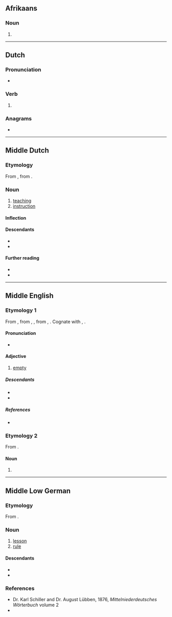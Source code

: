{{also|lére|lerë}}

==Afrikaans==

===Noun===
{{head|af|noun form}}

# {{plural of|af|leer}}

----

==Dutch==

===Pronunciation===
* {{rhymes|nl|eːrə|s=2}}

===Verb===
{{head|nl|verb form}}

# {{nl-verb form of|n=sg|t=pres|m=subj|leren}}

===Anagrams===
* {{l|nl|leer}}

----

==Middle Dutch==

===Etymology===
From {{inh|dum|odt|lēra}}, from {{inh|dum|gem-pro|*laizō}}.

===Noun===
{{dum-noun|head=lêre|f}}

# [[teaching]]
# [[instruction]]

====Inflection====
{{rfinfl|dum|noun}}

====Descendants====
* {{desc|nl|leer}}
* {{desc|li|lieër}}

====Further reading====
* {{R:VMNW|ID52842|I}}
* {{R:MNW|25768|I}}

----

==Middle English==

===Etymology 1===
From {{inh|enm|ang|*lǣre}}, from {{inh|enm|gmw-pro|*lāʀi}}, {{m|gmw-pro|*lāʀī}}, from {{inh|enm|gem-pro|*lēziz}}, {{m|gem-pro|*lēzijaz}}. Cognate with {{cog|nl|laar}}, {{cog|de|leer}}.

====Pronunciation====
* {{IPA|enm|/ˈlɛːr(ə)/}}     

====Adjective====
{{enm-adj}}

# [[empty]]

=====Descendants=====
* {{desc|en|leer}}
* {{desc|yol|lear}}

=====References=====
* {{R:MED Online|entry=lēr(e|pos=adj.(1)|id=MED25182}}

===Etymology 2===
From {{inh|enm|ang|lār}}.

====Noun====
{{head|enm|noun}}

# {{alt form|enm|lore}}

----

==Middle Low German==

===Etymology===
From {{inh|gml|osx|lêra}}.

===Noun===
{{head|gml|noun|g=f|head=lēre}}

# [[lesson]]
# [[rule]]

====Descendants====
* {{desc|da|lære|bor=1}}
* {{desc|sv|lära|bor=1}}

===References===
* Dr. Karl Schiller and Dr. August Lübben, 1876, ''Mittelniederdeutsches Wörterbuch'' volume 2
* {{R:gml:Köbler|lēre (1)}}